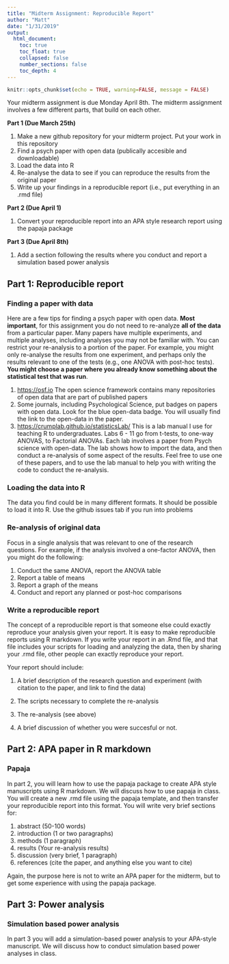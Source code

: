 ```yaml
---
title: "Midterm Assignment: Reproducible Report"
author: "Matt"
date: "1/31/2019"
output: 
  html_document:
    toc: true
    toc_float: true
    collapsed: false
    number_sections: false
    toc_depth: 4
---
```


```r
knitr::opts_chunk$set(echo = TRUE, warning=FALSE, message = FALSE)
```

Your midterm assignment is due Monday April 8th. The midterm assignment involves a few different parts, that build on each other.

**Part 1 (Due March 25th)**

1. Make a new github repository for your midterm project. Put your work in this repository
2. Find a psych paper with open data (publically accesible and downloadable)
3. Load the data into R
4. Re-analyse the data to see if you can reproduce the results from the original paper
5. Write up your findings in a reproducible report (i.e., put everything in an .rmd file)

**Part 2 (Due April 1)**

1. Convert your reproducible report into an APA style research report using the papaja package

**Part 3 (Due April 8th)**

1. Add a section following the results where you conduct and report a simulation based power analysis


## Part 1: Reproducible report

### Finding a paper with data

Here are a few tips for finding a psych paper with open data. **Most important**, for this assignment you do not need to re-analyze **all of the data** from a particular paper. Many papers have multiple experiments, and multiple analyses, including analyses you may not be familiar with. You can restrict your re-analysis to a portion of the paper. For example, you might only re-analyse the results from one experiment, and perhaps only the results relevant to one of the tests (e.g., one ANOVA with post-hoc tests). **You might choose a paper where you already know something about the statistical test that was run**. 

1. [https://osf.io](https://osf.io) The open science framework contains many repositories of open data that are part of published papers
2. Some journals, including Psychological Science, put badges on papers with open data. Look for the blue open-data badge. You will usually find the link to the open-data in the paper.
3. [https://crumplab.github.io/statisticsLab/](https://crumplab.github.io/statisticsLab/) This is a lab manual I use for teaching R to undergraduates. Labs 6 - 11 go from t-tests, to one-way ANOVAS, to Factorial ANOVAs. Each lab involves a paper from Psych science with open-data. The lab shows how to import the data, and then conduct a re-analysis of some aspect of the results. Feel free to use one of these papers, and to use the lab manual to help you with writing the code to conduct the re-analysis.

### Loading the data into R

The data you find could be in many different formats. It should be possible to load it into R. Use the github issues tab if you run into problems

### Re-analysis of original data

Focus in a single analysis that was relevant to one of the research questions. For example, if the analysis involved a one-factor ANOVA, then you might do the following:

1. Conduct the same ANOVA, report the ANOVA table
2. Report a table of means
3. Report a graph of the means
4. Conduct and report any planned or post-hoc comparisons

### Write a reproducible report

The concept of a reproducible report is that someone else could exactly reproduce your analysis given your report. It is easy to make reproducible reports using R markdown. If you write your report in an .Rmd file, and that file includes your scripts for loading and analyzing the data, then by sharing your .rmd file, other people can exactly reproduce your report.

Your report should include:

1. A brief description of the research question and experiment (with citation to the paper, and link to find the data)

2. The scripts necessary to complete the re-analysis

3. The re-analysis (see above)

4. A brief discussion of whether you were succesful or not.

## Part 2: APA paper in R markdown

### Papaja

In part 2, you will learn how to use the papaja package to create APA style manuscripts using R markdown. We will discuss how to use papaja in class. You will create a new .rmd file using the papaja template, and then transfer your reproducible report into this format. You will write very brief sections for:

1. abstract (50-100 words)
2. introduction (1 or two paragraphs)
3. methods (1 paragraph)
4. results (Your re-analysis results)
5. discussion (very brief, 1 paragraph)
6. references (cite the paper, and anything else you want to cite)

Again, the purpose here is not to write an APA paper for the midterm, but to get some experience with using the papaja package.

## Part 3: Power analysis

### Simulation based power analysis

In part 3 you will add a simulation-based power analysis to your APA-style manuscript. We will discuss how to conduct simulation based power analyses in class.



